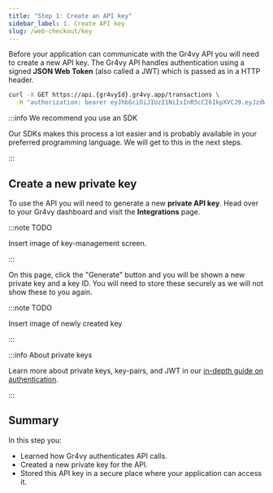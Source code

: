 ```yaml
---
title: "Step 1: Create an API key"
sidebar_label: 1. Create API key
slug: /web-checkout/key
---
```


Before your application can communicate with the Gr4vy API you will need to
create a new API key. The Gr4vy API handles authentication using a signed **JSON
Web Token** (also called a JWT) which is passed as in a HTTP header.

```bash
curl -X GET https://api.{gr4vyId}.gr4vy.app/transactions \
  -H "authorization: bearer eyJhbGciOiJIUzI1NiIsInR5cCI6IkpXVCJ9.eyJzdWIi..."
```

:::info We recommend you use an SDK

Our SDKs makes this process a lot easier and is probably available in your
preferred programming language. We will get to this in the next steps.

:::

## Create a new private key

To use the API you will need to generate a new **private API key**. Head over to
your Gr4vy dashboard and visit the **Integrations** page.

:::note TODO

Insert image of key-management screen.

:::

On this page, click the "Generate" button and you will be shown a new private
key and a key ID. You will need to store these securely as we will not show
these to you again.

:::note TODO

Insert image of newly created key

:::

:::info About private keys

Learn more about private keys, key-pairs, and JWT in our
[in-depth guide on authentication](/guides/authentication).

:::

## Summary

In this step you:

- Learned how Gr4vy authenticates API calls.
- Created a new private key for the API.
- Stored this API key in a secure place where your application can access it.
